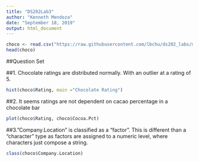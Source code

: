 ```yaml
---
title: "DS202Lab3"
author: "Kenneth Mendoza"
date: "September 18, 2019"
output: html_document
---
```


```r
choco <- read.csv("https://raw.githubusercontent.com/lbchu/ds202_labs/master/choco.csv")
head(choco)
```

##Question Set

##1. Chocolate ratings are distributed normally. With an outlier at a rating of 5.
```r
hist(choco$Rating, main ="Chocolate Rating")
```

##2. It seems ratings are not dependent on cacao percentage in a chocolate bar
```r
plot(choco$Rating, choco$Cocoa.Pct)
```

##3."Company.Location" is classified as a "factor". This is different than a "character" type as factors are assigned to a numeric level, where characters just compose a string.
```r
class(choco$Company.Location)
```